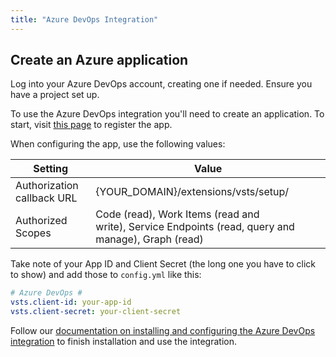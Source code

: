 ```yaml
---
title: "Azure DevOps Integration"
---
```


## Create an Azure application

Log into your Azure DevOps account, creating one if needed. Ensure you have a project set up.

To use the Azure DevOps integration you'll need to create an application. To start, visit [this page](https://app.vsaex.visualstudio.com/app/register) to register the app.

When configuring the app, use the following values:

| Setting                         | Value                                                                                              |
| ------------------------------- | -------------------------------------------------------------------------------------------------- |
| Authorization callback URL      | {YOUR_DOMAIN}/extensions/vsts/setup/                                                   |
| Authorized Scopes               | Code (read), Work Items (read and write), Service Endpoints (read, query and manage), Graph (read) |

Take note of your App ID and Client Secret (the long one you have to click to show) and add those to `config.yml` like this:

```yml
# Azure DevOps #
vsts.client-id: your-app-id
vsts.client-secret: your-client-secret
```

Follow our [documentation on installing and configuring the Azure DevOps integration](https://docs.sentry.io/product/integrations/azure-devops/) to finish installation and use the integration.
